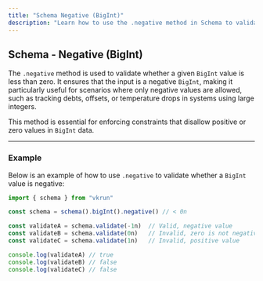 ```yaml
---
title: "Schema Negative (BigInt)"
description: "Learn how to use the .negative method in Schema to validate that BigInt inputs are negative values."
---
```


## Schema - Negative (BigInt)

The `.negative` method is used to validate whether a given `BigInt` value is less than zero. It ensures that the input is a negative `BigInt`, making it particularly useful for scenarios where only negative values are allowed, such as tracking debts, offsets, or temperature drops in systems using large integers.

This method is essential for enforcing constraints that disallow positive or zero values in `BigInt` data.

---

### Example

Below is an example of how to use `.negative` to validate whether a `BigInt` value is negative:

```ts
import { schema } from "vkrun"

const schema = schema().bigInt().negative() // < 0n

const validateA = schema.validate(-1n)  // Valid, negative value
const validateB = schema.validate(0n)   // Invalid, zero is not negative
const validateC = schema.validate(1n)   // Invalid, positive value

console.log(validateA) // true
console.log(validateB) // false
console.log(validateC) // false
```